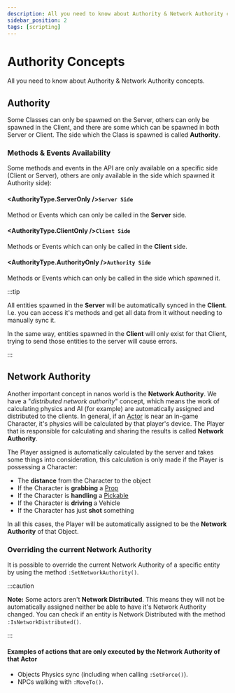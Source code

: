 ```yaml
---
description: All you need to know about Authority & Network Authority concepts.
sidebar_position: 2
tags: [scripting]
---
```


# Authority Concepts

All you need to know about Authority & Network Authority concepts.


## Authority

Some Classes can only be spawned on the Server, others can only be spawned in the Client, and there are some which can be spawned in both Server or Client. The side which the Class is spawned is called **Authority**.

### Methods & Events Availability

Some methods and events in the API are only available on a specific side \(Client or Server\), others are only available in the side which spawned it Authority side\):

#### <AuthorityType.ServerOnly />**`Server Side`**
Method or Events which can only be called in the **Server** side.

#### <AuthorityType.ClientOnly />**`Client Side`**
Methods or Events which can only be called in the **Client** side.

#### <AuthorityType.AuthorityOnly />**`Authority Side`**
Methods or Events which can only be called in the side which spawned it.

:::tip

All entities spawned in the **Server** will be automatically synced in the **Client**. I.e. you can access it's methods and get all data from it without needing to manually sync it.

In the same way, entities spawned in the **Client** will only exist for that Client, trying to send those entities to the server will cause errors.

:::

## Network Authority

Another important concept in nanos world is the **Network Authority**. We have a "_distributed network authority_" concept, which means the work of calculating physics and AI \(for example\) are automatically assigned and distributed to the clients. In general, if an [Actor](/docs/scripting-reference/classes/base-classes/actor) is near an in-game Character, it's physics will be calculated by that player's device. The Player that is responsible for calculating and sharing the results is called **Network Authority**.

The Player assigned is automatically calculated by the server and takes some things into consideration, this calculation is only made if the Player is possessing a Character:

* The **distance** from the Character to the object
* If the Character is **grabbing** a [Prop](/docs/scripting-reference/classes/prop)
* If the Character is **handling** a [Pickable](/docs/scripting-reference/classes/base-classes/pickable)
* If the Character is **driving** a Vehicle
* If the Character has just **shot** something

In all this cases, the Player will be automatically assigned to be the **Network Authority** of that Object.

### Overriding the current Network Authority

It is possible to override the current Network Authority of a specific entity by using the method `:SetNetworkAuthority()`.

:::caution

**Note:** Some actors aren't **Network Distributed**. This means they will not be automatically assigned neither be able to have it's Network Authority changed. You can check if an entity is Network Distributed with the method `:IsNetworkDistributed()`.

:::

#### Examples of actions that are only executed by the Network Authority of that Actor

* Objects Physics sync (including when calling `:SetForce()`).
* NPCs walking with `:MoveTo()`.
